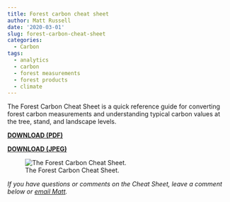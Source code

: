 ```yaml
---
title: Forest carbon cheat sheet
author: Matt Russell
date: '2020-03-01'
slug: forest-carbon-cheat-sheet
categories:
  - Carbon
tags:
  - analytics
  - carbon
  - forest measurements
  - forest products
  - climate
---
```


The Forest Carbon Cheat Sheet is a quick reference guide for converting forest carbon measurements and understanding typical carbon values at the tree, stand, and landscape levels. 

[**DOWNLOAD (PDF)**](https://drive.google.com/file/d/1qO4qZtzoC4iGBjc0TzprQg2dBwB62oZm/view?usp=sharing)

[**DOWNLOAD (JPEG)**](https://drive.google.com/file/d/1CIBzoQjitTMA_GmzmVoyXGDMredlvryd/view?usp=sharing)


![The Forest Carbon Cheat Sheet.](/post/forest-carbon-cheat-sheet/Forest Carbon Cheat Sheet.jpg)



*If you have questions or comments on the Cheat Sheet, leave a comment below or [email Matt](mailto:matt@arbor-analytics.com).*




